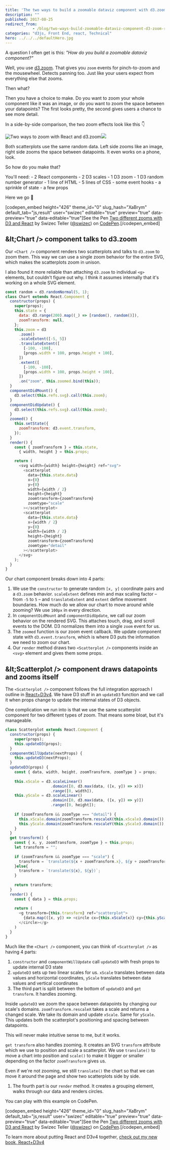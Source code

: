 ```yaml
---
title: 'The two ways to build a zoomable dataviz component with d3.zoom and React'
description: ""
published: 2017-08-25
redirect_from: 
            - /blog/two-ways-build-zoomable-dataviz-component-d3-zoom-react/swizec/7753
categories: "d3js, Front End, react, Technical"
hero: ../../../defaultHero.jpg
---
```

A question I often get is this: _&quot;How do you build a zoomable dataviz component?&quot;_



Well, you use [d3.zoom](https://github.com/d3/d3-zoom). That gives you `zoom` events for pinch-to-zoom and the mousewheel. Detects panning too. Just like your users expect from everything else that zooms.



Then what?



Then you have a choice to make. Do you want to zoom your whole component like it was an image, or do you want to zoom the space between your datapoints? The first looks pretty, the second gives users a chance to see more detail.



In a side-by-side comparison, the two zoom effects look like this 👇



![Two ways to zoom with React and d3.zoom](./img/blog-wp-content-uploads-2017-08-two-different-zooms.gif)![](two-zoom.gif)



Both scatterplots use the same random data. Left side zooms like an image, right side zooms the space between datapoints. It even works on a phone, look.



> [](//imgur.com/DHceJ)





So how do you make that?



You&#x27;ll need: - 2 React components - 2 D3 scales - 1 D3 zoom - 1 D3 random number generator - 1 line of HTML - 5 lines of CSS - some event hooks - a sprinkle of state - a few props



Here we go 🤘



\[codepen_embed height=&quot;426&quot; theme_id=&quot;0&quot; slug_hash=&quot;XaBrym&quot; default_tab=&quot;js,result&quot; user=&quot;swizec&quot; editable=&quot;true&quot; preview=&quot;true&quot; data-preview=&quot;true&quot; data-editable=&quot;true&quot;]See the Pen [Two different zooms with D3 and React](https://codepen.io/swizec/pen/XaBrym/) by Swizec Teller ([@swizec](https://codepen.io/swizec)) on [CodePen](https://codepen.io).\[/codepen_embed]



## &amp;lt;Chart /&gt; component talks to d3.zoom



Our `<Chart />` component renders two scatterplots and talks to `d3.zoom` to zoom them. This way we can use a single zoom behavior for the entire SVG, which makes the scatterplots zoom in unison.



I also found it more reliable than attaching `d3.zoom` to individual `<g>` elements, but couldn&#x27;t figure out why. I think it assumes internally that it&#x27;s working on a whole SVG element.



```javascript
const random = d3.randomNormal(5, 1);
class Chart extends React.Component {
  constructor(props) {
    super(props);
    this.state = {
      data: d3.range(200).map((_) => [random(), random()]),
      zoomTransform: null,
    };
    this.zoom = d3
      .zoom()
      .scaleExtent([-5, 5])
      .translateExtent([
        [-100, -100],
        [props.width + 100, props.height + 100],
      ])
      .extent([
        [-100, -100],
        [props.width + 100, props.height + 100],
      ])
      .on("zoom", this.zoomed.bind(this));
  }
  componentDidMount() {
    d3.select(this.refs.svg).call(this.zoom);
  }
  componentDidUpdate() {
    d3.select(this.refs.svg).call(this.zoom);
  }
  zoomed() {
    this.setState({
      zoomTransform: d3.event.transform,
    });
  }
  render() {
    const { zoomTransform } = this.state,
      { width, height } = this.props;

    return (
      <svg width={width} height={height} ref="svg">
        <scatterplot
          data={this.state.data}
          x={0}
          y={0}
          width={width / 2}
          height={height}
          zoomtransform={zoomTransform}
          zoomtype="scale"
        ></scatterplot>
        <scatterplot
          data={this.state.data}
          x={width / 2}
          y={0}
          width={width / 2}
          height={height}
          zoomtransform={zoomTransform}
          zoomtype="detail"
        ></scatterplot>
      </svg>
    );
  }
}
```



Our chart component breaks down into 4 parts:



1. We use the `constructor` to generate random `[x, y]` coordinate pairs and a `d3.zoom` behavior. `scaleExtent` defines min and max scaling factor – from `-5` to `5` – and `translateExtent` and `extent` define movement boundaries. How much do we allow our chart to move around while zooming? We use `100px` in every direction.
2. In `componentDidMount` and `componentDidUpdate`, we call our zoom behavior on the rendered SVG. This attaches touch, drag, and scroll events to the DOM. D3 normalizes them into a single `zoom` event for us.
3. The `zoomed` function is our zoom event callback. We update component state with `d3.event.transform`, which is where D3 puts the information we need to zoom our chart.
4. Our `render` method draws two `<Scatterplot />` components inside an `<svg>` element and gives them some props.



## &amp;lt;Scatterplot /&gt; component draws datapoints and zooms itself



The `<Scatterplot />` component follows the full integration approach I outline in [React+D3v4](https://www.swizec.com/reactd3js). We have D3 stuff in an `updateD3` function and we call it when props change to update the internal states of D3 objects.



One complication we run into is that we use the same scatterplot component for two different types of zoom. That means some bloat, but it&#x27;s manageable.



```javascript
class Scatterplot extends React.Component {
  constructor(props) {
    super(props);
    this.updateD3(props);
  }
  componentWillUpdate(nextProps) {
    this.updateD3(nextProps);
  }
  updateD3(props) {
    const { data, width, height, zoomTransform, zoomType } = props;
    
    this.xScale = d3.scaleLinear()
                    .domain([0, d3.max(data, ([x, y]) => x)])
                    .range([0, width]),
    this.yScale = d3.scaleLinear()
                    .domain([0, d3.max(data, ([x, y]) => y)])
                    .range([0, height]);
    
    if (zoomTransform && zoomType === "detail") {
      this.xScale.domain(zoomTransform.rescaleX(this.xScale).domain());
      this.yScale.domain(zoomTransform.rescaleY(this.yScale).domain());
    }
  }
  get transform() {
    const { x, y, zoomTransform, zoomType } = this.props;
    let transform = "";
    
    if (zoomTransform && zoomType === "scale") {
      transform = `translate(${x + zoomTransform.x}, ${y + zoomTransform.y}) scale(${zoomTransform.k})`;
    }else{
      transform = `translate(${x}, ${y})`;
    }
    
    return transform;
  }
  render() {
    const { data } = this.props;    
 
    return (
      <g transform={this.transform} ref="scatterplot">
        {data.map(([x, y]) => <circle cx={this.xScale(x)} cy={this.yScale(y)} r={4}>)}
      </circle></g>
    )
  }
}
```



Much like the `<Chart />` component, you can think of `<Scatterplot />` as having 4 parts:



1. `constructor` and `componentWillUpdate` call `updateD3` with fresh props to update internal D3 state
2. `updateD3` sets up two linear scales for us. `xScale` translates between data values and horizontal coordinates, `yScale` translates between data values and vertical coordinates
3. The third part is split between the bottom of `updateD3` and `get transform`. It handles zooming.



Inside `updateD3` we zoom the space between datapoints by changing our scale&#x27;s domains. `zoomTransform.rescaleX` takes a scale and returns a changed scale. We take its domain and update `xScale`. Same for `yScale`. This updates both the scatterplot&#x27;s positioning and spacing between datapoints.



This will never make intuitive sense to me, but it works.



`get transform` also handles zooming. It creates an SVG `transform` attribute which we use to position and scale a scatterplot. We use `translate()` to move a chart into position and `scale()` to make it bigger or smaller depending on the factor `zoomTransform` gives us.



Even if we&#x27;re not zooming, we still `translate()` the chart so that we can move it around the page and show two scatterplots side by side.



1. The fourth part is our `render` method. It creates a grouping element, walks through our data and renders circles.



You can play with this example on CodePen.



\[codepen_embed height=&quot;426&quot; theme_id=&quot;0&quot; slug_hash=&quot;XaBrym&quot; default_tab=&quot;js,result&quot; user=&quot;swizec&quot; editable=&quot;true&quot; preview=&quot;true&quot; data-preview=&quot;true&quot; data-editable=&quot;true&quot;]See the Pen [Two different zooms with D3 and React](https://codepen.io/swizec/pen/XaBrym/) by Swizec Teller ([@swizec](https://codepen.io/swizec)) on [CodePen](https://codepen.io).\[/codepen_embed]



To learn more about putting React and D3v4 together, [check out my new book, React+D3v4](https://www.swizec.com/reactd3js)